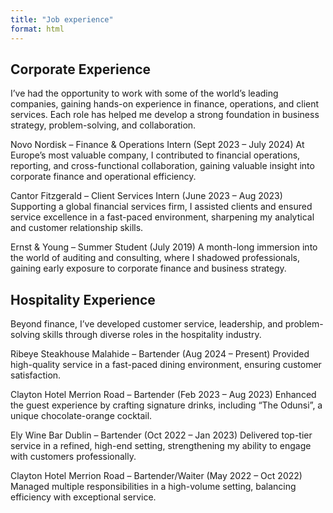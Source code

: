 ```yaml
---
title: "Job experience"
format: html
---
```


## Corporate Experience ##
I’ve had the opportunity to work with some of the world’s leading companies, gaining hands-on experience in finance, operations, and client services. Each role has helped me develop a strong foundation in business strategy, problem-solving, and collaboration.

Novo Nordisk – Finance & Operations Intern (Sept 2023 – July 2024)
At Europe’s most valuable company, I contributed to financial operations, reporting, and cross-functional collaboration, gaining valuable insight into corporate finance and operational efficiency.

Cantor Fitzgerald – Client Services Intern (June 2023 – Aug 2023)
Supporting a global financial services firm, I assisted clients and ensured service excellence in a fast-paced environment, sharpening my analytical and customer relationship skills.

Ernst & Young – Summer Student (July 2019)
A month-long immersion into the world of auditing and consulting, where I shadowed professionals, gaining early exposure to corporate finance and business strategy.


## Hospitality Experience ##
Beyond finance, I’ve developed customer service, leadership, and problem-solving skills through diverse roles in the hospitality industry.

Ribeye Steakhouse Malahide – Bartender (Aug 2024 – Present)
Provided high-quality service in a fast-paced dining environment, ensuring customer satisfaction.

Clayton Hotel Merrion Road – Bartender (Feb 2023 – Aug 2023)
Enhanced the guest experience by crafting signature drinks, including "The Odunsi", a unique chocolate-orange cocktail.

Ely Wine Bar Dublin – Bartender (Oct 2022 – Jan 2023)
Delivered top-tier service in a refined, high-end setting, strengthening my ability to engage with customers professionally.

Clayton Hotel Merrion Road – Bartender/Waiter (May 2022 – Oct 2022)
Managed multiple responsibilities in a high-volume setting, balancing efficiency with exceptional service.